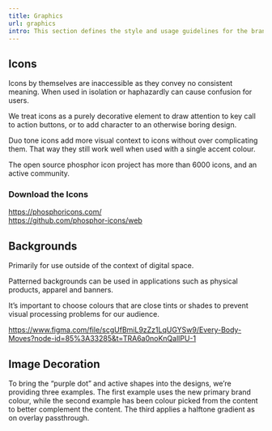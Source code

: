 ```yaml
---
title: Graphics
url: graphics
intro: This section defines the style and usage guidelines for the brand's icons, illustrations and patterns.
---
```


## Icons

Icons by themselves are inaccessible as they convey no consistent meaning. When used in isolation or haphazardly can cause confusion for users.

We treat icons as a purely decorative element to draw attention to key call to action buttons, or to add character to an otherwise boring design.

Duo tone icons add more visual context to icons without over complicating them. That way they still work well when used with a single accent colour.

<div class="frame">
    <Imag src={img1} alt="Sample of the Phosphor icon set." aspectRatio="120:100" format="svg" width={1200}/>
</div>

The open source phosphor icon project has more than 6000 icons, and an active community.

### Download the Icons
https://phosphoricons.com/ <br/>
https://github.com/phosphor-icons/web


## Backgrounds

Primarily for use outside of the context of digital space.

Patterned backgrounds can be used in applications such as physical products, apparel and banners.

It’s important to choose colours that are close tints or shades to prevent visual processing problems for our audience.

<div class="frame">
    <Imag src={img2} alt="Sample of pattern backgrounds." aspectRatio="135:100" format="jpg" width={1200}/>
</div>

https://www.figma.com/file/scgUfBmiL9zZz1LqUGYSw9/Every-Body-Moves?node-id=85%3A33285&t=TRA6a0noKnQallPU-1

## Image Decoration

To bring the “purple dot” and active shapes into the designs, we’re providing three examples. The first example uses the new primary brand colour, while the second example has been colour picked from the content to better complement the content. The third applies a halftone gradient as on overlay passthrough.

<div class="frame">
    <Imag src={img3} alt="Sample of image patterns." aspectRatio="237:100" format="jpg" width={1200}/>
</div>
